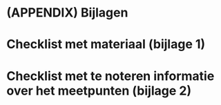 # (APPENDIX) Bijlagen {.unnumbered}

# Checklist met materiaal (bijlage 1)

```{=html}
<!--
Oplijsting van de bijlages die toegevoegd zijn aan dit protocol.
O.a. invulformulier of tabel met projectspecifieke gegevens voor de variabelen (bv afmetingen van proefvlak, diepte van oppervlaktemonster bodem, ...).
-->
```
# Checklist met te noteren informatie over het meetpunten (bijlage 2)
